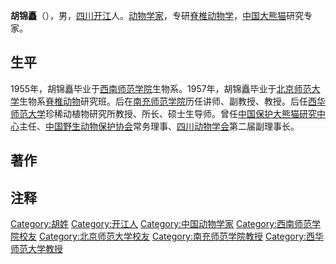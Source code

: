 '''胡锦矗'''（{{bd|1929年|3月24日||}}），男，[[四川|四川]][[开江县|开江]]人。[[动物学家|动物学家]]，专研[[脊椎动物学|脊椎动物学]]，[[中国|中国]][[大熊猫|大熊猫]]研究专家。

==生平==
1955年，胡锦矗毕业于[[西南师范学院|西南师范学院]]生物系。1957年，胡锦矗毕业于[[北京师范大学|北京师范大学]]生物系[[脊椎动物|脊椎动物]]研究班。后在[[南充师范学院|南充师范学院]]历任讲师、副教授、教授。后任[[西华师范大学|西华师范大学]]珍稀动植物研究所教授、所长、硕士生导师。曾任[[中国保护大熊猫研究中心|中国保护大熊猫研究中心]]主任、[[中国野生动物保护协会|中国野生动物保护协会]]常务理事、[[四川动物学会|四川动物学会]]第二届副理事长。

==著作==

==注释==
{{reflist}}

{{Authority control}}
{{DEFAULTSORT:H}}
[[Category:胡姓|Category:胡姓]]
[[Category:开江人|Category:开江人]]
[[Category:中国动物学家|Category:中国动物学家]]
[[Category:西南师范学院校友|Category:西南师范学院校友]]
[[Category:北京师范大学校友|Category:北京师范大学校友]]
[[Category:南充师范学院教授|Category:南充师范学院教授]]
[[Category:西华师范大学教授|Category:西华师范大学教授]]